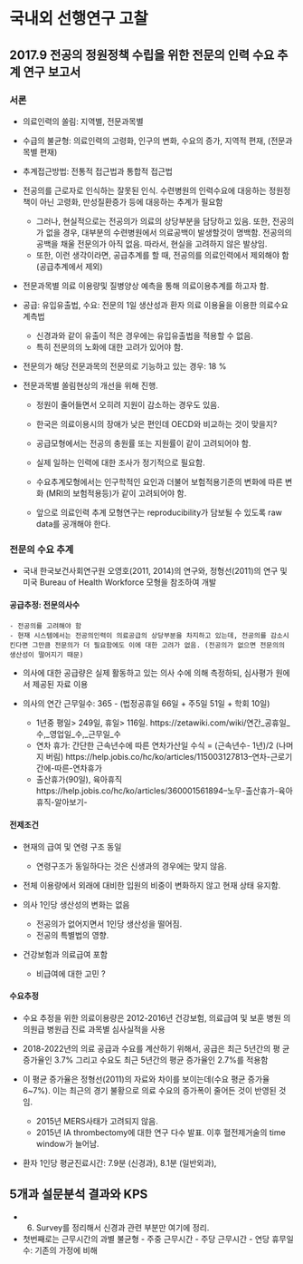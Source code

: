 # 국내외 선행연구 고찰

## 2017.9 전공의 정원정책 수립을 위한 전문의 인력 수요 추계 연구 보고서

### 서론 

- 의료인력의 쏠림: 지역별, 전문과목별
- 수급의 불균형: 의료인력의 고령화, 인구의 변화, 수요의 증가, 지역적 편재, (전문과목별 편재) 
- 추계접근방법: 전통적 접근법과 통합적 접근법

- 전공의를 근로자로 인식하는 잘못된 인식. 수련병원의 인력수요에 대응하는 정원정책이 아닌 고령화, 만성질환증가 등에 대응하는 추계가 필요함 

    - 그러나, 현실적으로는 전공의가 의료의 상당부분을 담당하고 있음. 또한, 전공의가 없을 경우, 대부분의 수련병원에서 의료공백이 발생할것이 명백함. 전공의의 공백을 채울 전문의가 아직 없음. 따라서, 현실을 고려하지 않은 발상임.
    - 또한, 이런 생각이라면, 공급추계를 할 때, 전공의를 의료인력에서 제외해야 함 (공급추계에서 제외)
    
    
- 전문과목별 의료 이용량및 질병양상 예측을 통해 의료이용추계를 하고자 함.

- 공급: 유입유출법, 수요: 전문의 1일 생산성과 환자 의료 이용율을 이용한 의료수요 계측법

    - 신경과와 같이 유출이 적은 경우에는 유입유출법을 적용할 수 없음.
    - 특히 전문의의 노화에 대한 고려가 있어야 함.

- 전문의가 해당 전문과목의 전문의로 기능하고 있는 경우: 18 %

- 전문과목별 쏠림현상의 개선을 위해 진행.

    - 정원이 줄어들면서 오히려 지원이 감소하는 경우도 있음.
    
    - 한국은 의료이용시의 장애가 낮은 편인데 OECD와 비교하는 것이 맞을지?
    - 공급모형에서는 전공의 충원률 또는 지원률이 같이 고려되어야 함.
    - 실제 일하는 인력에 대한 조사가 정기적으로 필요함.
    
    - 수요추계모형에서는 인구학적인 요인과 더불어 보험적용기준의 변화에 따른 변화 (MRI의 보험적용등)가 같이 고려되어야 함.
    
    - 앞으로 의료인력 추계 모형연구는 reproducibility가 담보될 수 있도록 raw data를 공개해야 한다.
    
### 전문의 수요 추계

- 국내 한국보건사회연구원 오영호(2011, 2014)의 연구와, 정형선(2011)의 연구 및 미국 Bureau of Health Workforce 모형을 참조하여 개발

#### 공급추정: 전문의사수

    - 전공의를 고려해야 함
    - 현재 시스템에서는 전공의인력이 의료공급의 상당부분을 차지하고 있는데, 전공의를 감소시킨다면 그만큼 전문의가 더 필요함에도 이에 대한 고려가 없음. (전공의가 없으면 전문의의 생산성이 떨어지기 때문)

- 의사에 대한 공급량은 실제 활동하고 있는 의사 수에 의해 측정하되, 심사평가 원에서 제공된 자료 이용
    
- 의사의 연간 근무일수: 365 - (법정공휴일 66일 + 주5일 51일 + 학회 10일)

    - 1년중 평일> 249일, 휴일> 116일. https://zetawiki.com/wiki/연간_공휴일_수,_영업일_수,_근무일_수
    - 연차 휴가: 간단한 근속년수에 따른 연차가산일 수식 = (근속년수- 1년)/2  (나머지 버림) https://help.jobis.co/hc/ko/articles/115003127813--연차-근로기간에-따른-연차휴가
    - 출산휴가(90일), 육아휴직 https://help.jobis.co/hc/ko/articles/360001561894--노무-출산휴가-육아휴직-알아보기-
    
#### 전제조건
- 현재의 급여 및 연령 구조 동일

    - 연령구조가 동일하다는 것은 신생과의 경우에는 맞지 않음.
    
- 전체 이용량에서 외래에 대비한 입원의 비중이 변화하지 않고 현재 상태 유지함.
- 의사 1인당 생산성의 변화는 없음

    - 전공의가 없어지면서 1인당 생산성을 떨어짐.
    - 전공의 특별법의 영향.
    
- 건강보험과 의료급여 포함

    - 비급여에 대한 고민 ?
    
#### 수요추정
- 수요 추정을 위한 의료이용량은 2012-2016년 건강보험, 의료급여 및 보훈 병원 의 의원급 병원급 진료 과목별 심사실적을 사용
- 2018-2022년의 의료 공급과 수요를 계산하기 위해서, 공급은 최근 5년간의 평 균 증가율인 3.7% 그리고 수요도 최근 5년간의 평균 증가율인 2.7%를 적용함
- 이 평균 증가율은 정형선(2011)의 자료와 차이를 보이는데(수요 평균 증가율 6~7%). 이는 최근의 경기 불황으로 의료 수요의 증가폭이 줄어든 것이 반영된 것임.
    
    - 2015년 MERS사태가 고려되지 않음.
    - 2015년 IA thrombectomy에 대한 연구 다수 발표. 이후 혈전제거술의 time window가 늘어남.

- 환자 1인당 평균진료시간: 7.9분 (신경과), 8.1분 (일반외과),


## 5개과 설문분석 결과와 KPS

- 6. Survey를 정리해서 신경과 관련 부분만 여기에 정리.

- 첫번째로는 근무시간의 과별 불균형 
        - 주중 근무시간 
        - 주당 근무시간
        - 연당 휴무일 수: 기존의 가정에 비해 

<!-- NU: 238, KPS 193 -->


<!-- (추계 연구 또는 인력계획 연구 중심) : 가장 중요한 챕터! (5~6page) -->

<!-- 되도록 국내와 국외 연구를 구분하거나, 아래의 1), 2)로 구분하여 일정 기준에 따라 작성하는 것이 좋을 듯 합니다. 이 부분 역시 내부적으로 논의하여 통일성 있게 작성하면 좋겠습니다. 다만, 문헌리뷰 작성틀에 맞게 각 과별로 리뷰한 문헌의 결과를 작성해 주시는 것이 가장 중요합니다. 리뷰 결과가 풍성해야 문제제기를 하거나 소결을 작성하시는 데 더 수월하실 것 같습니다. (적어도 최신 연구 국내, 국외 각 5편 정도) -->

<!-- -	국내와 국외에서 해당 전문과목에 대해 추계한 연구 (추계뿐 아니라 인력계획에 관한 연구도 포괄하는 것이 더 좋을 것임)를 중심으로 고찰 내용을 기술함. -->
<!--   - 예) ‘Somekh 등(2019)은 이스라엘 내 소아과 전문의사 인력 계획에 관하여….(어떤 내용으로) 연구를 수행하였고, 주로 (어떤 이슈)를 중점적으로 살펴보았으며, 연구 결과 (결론)는 어떠했다.’ 와 같은 식으로 서술하되 조금 더 상세하게 연구자별 내용을 언급해 주시는 것이 좋을 것 같습니다. -->

<!-- 1.주요 연구 동향 : 국내외 연구의 핵심 내용을 요약정리하는 의미(단, 해당과목에 특이적인 연구 위주로 고찰한 내용을 담으며, 전체 전문의 수급 연구 전반에 관한 문헌고찰은 연구 도입부(이론적 배경 등의 챕터)에 추가하는 것이 좋겠음. -->

<!-- 2. 문헌리뷰 작성틀(엑셀) 내용 기반 방법론 관련 부분 : 추계기간, 변수 또는 시나리오, 추계결과 위주로 서술 (삽입할 표 형식은 추후 다시 공유해드리겠습니다) -->

